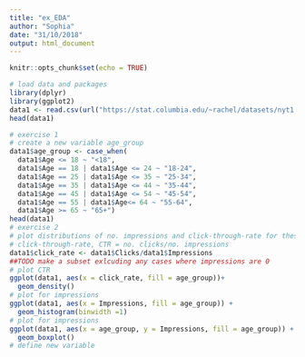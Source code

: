```yaml
---
title: "ex_EDA"
author: "Sophia"
date: "31/10/2018"
output: html_document
---
```


```r
knitr::opts_chunk$set(echo = TRUE)
```

```r
# load data and packages
library(dplyr)
library(ggplot2)
data1 <- read.csv(url("https://stat.columbia.edu/~rachel/datasets/nyt1.csv"))
head(data1)
```

```r
# exercise 1
# create a new variable age_group
data1$age_group <- case_when(
  data1$Age <= 18 ~ "<18",
  data1$Age == 18 | data1$Age <= 24 ~ "18-24",
  data1$Age == 25 | data1$Age <= 35 ~ "25-34",
  data1$Age == 35 | data1$Age <= 44 ~ "35-44",
  data1$Age == 45 | data1$Age <= 54 ~ "45-54",
  data1$Age == 55 | data1$Age<= 64 ~ "55-64",
  data1$Age >= 65 ~ "65+")
head(data1)
# exercise 2
# plot distributions of no. impressions and click-through-rate for these 6 age categories
# click-through-rate, CTR = no. clicks/no. impressions
data1$click_rate <- data1$Clicks/data1$Impressions
##TODO make a subset exlcuding any cases where impressions are 0 
# plot CTR
ggplot(data1, aes(x = click_rate, fill = age_group))+
  geom_density()
# plot for impressions
ggplot(data1, aes(x = Impressions, fill = age_group)) +
  geom_histogram(binwidth =1)
# plot for impressions
ggplot(data1, aes(x = age_group, y = Impressions, fill = age_group)) +
  geom_boxplot()
# define new variable 
```
